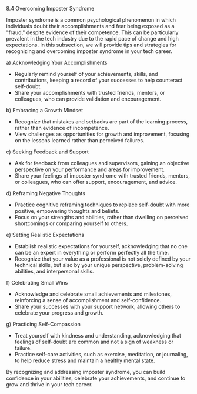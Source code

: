8.4 Overcoming Imposter Syndrome

Imposter syndrome is a common psychological phenomenon in which individuals doubt their accomplishments and fear being exposed as a "fraud," despite evidence of their competence. This can be particularly prevalent in the tech industry due to the rapid pace of change and high expectations. In this subsection, we will provide tips and strategies for recognizing and overcoming imposter syndrome in your tech career.

a) Acknowledging Your Accomplishments

- Regularly remind yourself of your achievements, skills, and contributions, keeping a record of your successes to help counteract self-doubt.
- Share your accomplishments with trusted friends, mentors, or colleagues, who can provide validation and encouragement.

b) Embracing a Growth Mindset

- Recognize that mistakes and setbacks are part of the learning process, rather than evidence of incompetence.
- View challenges as opportunities for growth and improvement, focusing on the lessons learned rather than perceived failures.

c) Seeking Feedback and Support

- Ask for feedback from colleagues and supervisors, gaining an objective perspective on your performance and areas for improvement.
- Share your feelings of imposter syndrome with trusted friends, mentors, or colleagues, who can offer support, encouragement, and advice.

d) Reframing Negative Thoughts

- Practice cognitive reframing techniques to replace self-doubt with more positive, empowering thoughts and beliefs.
- Focus on your strengths and abilities, rather than dwelling on perceived shortcomings or comparing yourself to others.

e) Setting Realistic Expectations

- Establish realistic expectations for yourself, acknowledging that no one can be an expert in everything or perform perfectly all the time.
- Recognize that your value as a professional is not solely defined by your technical skills, but also by your unique perspective, problem-solving abilities, and interpersonal skills.

f) Celebrating Small Wins

- Acknowledge and celebrate small achievements and milestones, reinforcing a sense of accomplishment and self-confidence.
- Share your successes with your support network, allowing others to celebrate your progress and growth.

g) Practicing Self-Compassion

- Treat yourself with kindness and understanding, acknowledging that feelings of self-doubt are common and not a sign of weakness or failure.
- Practice self-care activities, such as exercise, meditation, or journaling, to help reduce stress and maintain a healthy mental state.

By recognizing and addressing imposter syndrome, you can build confidence in your abilities, celebrate your achievements, and continue to grow and thrive in your tech career.

